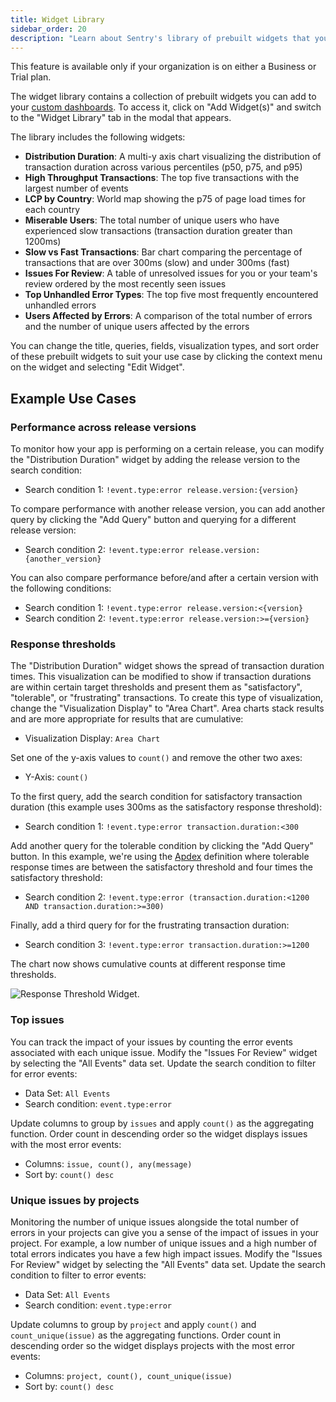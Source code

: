 ```yaml
---
title: Widget Library
sidebar_order: 20
description: "Learn about Sentry's library of prebuilt widgets that you can use in your custom dashboards."
---
```


<Note>

This feature is available only if your organization is on either a Business or Trial plan.

</Note>

The widget library contains a collection of prebuilt widgets you can add to your [custom dashboards](/product/dashboards/customize-dashboards/). To access it, click on "Add Widget(s)" and switch to the "Widget Library" tab in the modal that appears.

The library includes the following widgets:

- **Distribution Duration**: A multi-y axis chart visualizing the distribution of transaction duration across various percentiles (p50, p75, and p95)
- **High Throughput Transactions**: The top five transactions with the largest number of events
- **LCP by Country**: World map showing the p75 of page load times for each country
- **Miserable Users**: The total number of unique users who have experienced slow transactions (transaction duration greater than 1200ms)
- **Slow vs Fast Transactions**: Bar chart comparing the percentage of transactions that are over 300ms (slow) and under 300ms (fast)
- **Issues For Review**: A table of unresolved issues for you or your team's review ordered by the most recently seen issues
- **Top Unhandled Error Types**: The top five most frequently encountered unhandled errors
- **Users Affected by Errors**: A comparison of the total number of errors and the number of unique users affected by the errors

You can change the title, queries, fields, visualization types, and sort order of these prebuilt widgets to suit your use case by clicking the context menu on the widget and selecting "Edit Widget".

## Example Use Cases

### Performance across release versions

To monitor how your app is performing on a certain release, you can modify the "Distribution Duration" widget by adding the release version to the search condition:

- Search condition 1: `!event.type:error release.version:{version}`

To compare performance with another release version, you can add another query by clicking the "Add Query" button and querying for a different release version:

- Search condition 2: `!event.type:error release.version:{another_version}`

You can also compare performance before/and after a certain version with the following conditions:

- Search condition 1: `!event.type:error release.version:<{version}`
- Search condition 2: `!event.type:error release.version:>={version}`


### Response thresholds

The "Distribution Duration" widget shows the spread of transaction duration times. This visualization can be modified to show if transaction durations are within certain target thresholds and present them as "satisfactory", "tolerable", or "frustrating" transactions. To create this type of visualization, change the "Visualization Display" to "Area Chart". Area charts stack results and are more appropriate for results that are cumulative:

- Visualization Display: `Area Chart`

Set one of the y-axis values to `count()` and remove the other two axes:

- Y-Axis: `count()`

To the first query, add the search condition for satisfactory transaction duration (this example uses 300ms as the satisfactory response threshold):

- Search condition 1: `!event.type:error transaction.duration:<300`

Add another query for the tolerable condition by clicking the "Add Query" button. In this example, we're using the [Apdex](/product/performance/metrics/#apdex) definition where tolerable response times are between the satisfactory threshold and four times the satisfactory threshold:

- Search condition 2: `!event.type:error (transaction.duration:<1200 AND transaction.duration:>=300)`

Finally, add a third query for for the frustrating transaction duration:

- Search condition 3: `!event.type:error transaction.duration:>=1200`

The chart now shows cumulative counts at different response time thresholds.

![Response Threshold Widget.](dashboard-response-threshold-widget.png)

### Top issues

You can track the impact of your issues by counting the error events associated with each unique issue. Modify the "Issues For Review" widget by selecting the "All Events" data set. Update the search condition to filter for error events:

- Data Set: `All Events`
- Search condition: `event.type:error`

Update columns to group by `issues` and apply `count()` as the aggregating function. Order count in descending order so the widget displays issues with the most error events:

- Columns: `issue, count(), any(message)`
- Sort by: `count() desc`

### Unique issues by projects

Monitoring the number of unique issues alongside the total number of errors in your projects can give you a sense of the impact of issues in your project. For example, a low number of unique issues and a high number of total errors indicates you have a few high impact issues. Modify the "Issues For Review" widget by selecting the "All Events" data set. Update the search condition to filter to error events:

- Data Set: `All Events`
- Search condition: `event.type:error`

Update columns to group by `project` and apply `count()` and `count_unique(issue)` as the aggregating functions. Order count in descending order so the widget displays projects with the most error events:

- Columns: `project, count(), count_unique(issue)`
- Sort by: `count() desc`
